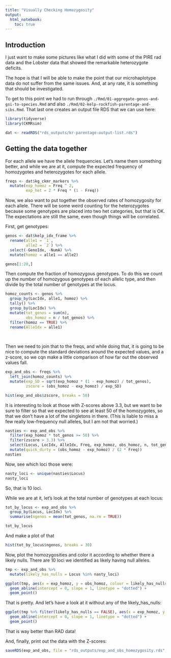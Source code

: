 ```yaml
---
title: "Visually Checking Homozygosity"
output: 
  html_notebook:
    toc: true
---
```



## Introduction

I just want to make some pictures like what I did with some of the PIRE rad data
and the Lobster data that showed the remarkable heterozygote deficits.  

The hope is that I will be able to make the point that our microhaplotype data
do not suffer from the same issues.  And, at any rate, it is something that
should be investigated.


To get to this point we had to run through `./Rmd/01-aggregate-genos-and-gsi-to-species.Rmd` and also
`./Rmd/02-kelp-rockfish-parentage-and-sibs.Rmd`.  That last one creates an output file RDS that we can 
use here:
```r
library(tidyverse)
library(CKMRsim)

dat <- readRDS("rds_outputs/kr-parentage-output-list.rds")
```


## Getting the data together

For each allele we have the allele frequencies. Let's name them something better, and while we
are at it, compute the expected frequency of homozygotes and heterozygotes for each 
allele.
```r
freqs <- dat$kg_ckmr_markers %>%
  mutate(exp_homoz = Freq ^ 2,
         exp_het = 2 * Freq * (1 - Freq))
```

Now, we also want to put together the observed rates of homozygosity for each allele.
There will be some weird counting for the heterozygotes because some genotypes are placed into
two het categories, but that is OK. The expectations are still the same, even though things will 
be correlated.

First, get genotypes:
```r
genos <- dat$kelp_idx_frame %>%
  rename(alle1 = `1`,
         alle2 = `2`) %>%
  select(-GenoIdx, -NumA) %>%
  mutate(homoz = alle1 == alle2)

genos[1:20,]
```

Then compute the fraction of homozygous genotypes.  To do this we count up the number
of homozygous genotypes of each allelic type, and then divide by the total number
of genotypes at the locus. 
```r
homoz_counts <- genos %>%
  group_by(LocIdx, alle1, homoz) %>%
  tally() %>%
  group_by(LocIdx) %>%
  mutate(tot_genos = sum(n),
         obs_homoz = n / tot_genos) %>%
  filter(homoz == TRUE) %>%
  rename(AlleIdx = alle1)
  
  
```

Then we need to join that to the freqs, 
and while doing that, it is going to be nice to compute the standard deviations around the
expected values, and a z-score, so we cqn make a little comparison of how far out the observed values fall.
```r
exp_and_obs <- freqs %>%
  left_join(homoz_counts) %>%
  mutate(exp_SD = sqrt(exp_homoz * (1 - exp_homoz) / tot_genos),
         zscore = (obs_homoz - exp_homoz) / exp_SD)
```
```r
hist(exp_and_obs$zscore, breaks = 50)
```
It is interesting to look at those with Z-scores above 3.3, but we want to be sure
to filter so that we expected to see at least 50 of the homozygotes, 
so that we don't have a lot of the singletons in there.  (This is liable to miss a few
really low-frequency null alleles, but I am not that worried.)
```r
nasties <- exp_and_obs %>% 
  filter(exp_homoz * tot_genos >= 50) %>%
  filter(zscore > 3.3) %>%
  select(Locus, LocIdx, AlleIdx, Freq, exp_homoz, obs_homoz, n, tot_genos, zscore) %>%
  mutate(quick_dirty = (obs_homoz - exp_homoz) / (2 * Freq))
nasties
```
Now, see which loci those were:
```r
nasty_loci <- unique(nasties$Locus)
nasty_loci
```

So, that is 10 loci.

While we are at it,  let's look at the total number of genotypes at each locus:
```r
tot_by_locus <- exp_and_obs %>%
  group_by(Locus, LocIdx) %>%
  summarise(ngenos = mean(tot_genos, na.rm = TRUE))

tot_by_locus
```
And make a plot of that
```r
hist(tot_by_locus$ngenos, breaks = 30)
```

Now, plot the homozygosities and color it according to whether there a likely nulls.  There are 10 loci we
identified as likely having null alleles.
```r
tmp <- exp_and_obs %>%
  mutate(likely_has_nulls = Locus %in% nasty_loci)

ggplot(tmp, aes(x = exp_homoz, y = obs_homoz, colour = likely_has_nulls)) +
  geom_abline(intercept = 0, slope = 1, linetype = "dotted") +
  geom_point()

```

That is pretty.  And let's have a look at it without any of the likely_has_nulls:
```r
ggplot(tmp %>% filter(likely_has_nulls == FALSE), aes(x = exp_homoz, y = obs_homoz, colour = likely_has_nulls)) +
  geom_abline(intercept = 0, slope = 1, linetype = "dotted") +
  geom_point()

```

That is way better than RAD data!

And, finally, print out the data with the Z-scores:
```r
saveRDS(exp_and_obs, file = "rds_outputs/exp_and_obs_homozygosity.rds", compress = "xz")
```




